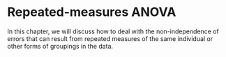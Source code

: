# Repeated-measures ANOVA

In this chapter, we will discuss how to deal with the non-independence of errors that can result from repeated measures of the same individual or other forms of groupings in the data.

